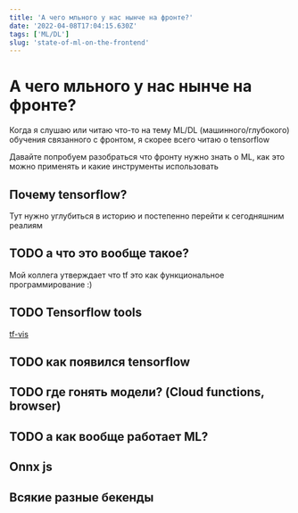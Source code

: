 ```yaml
---
title: 'А чего мльного у нас нынче на фронте?'
date: '2022-04-08T17:04:15.630Z'
tags: ['ML/DL']
slug: 'state-of-ml-on-the-frontend'
---
```


# А чего мльного у нас нынче на фронте?

Когда я слушаю или читаю что-то на тему ML/DL (машинного/глубокого) обучения связанного с фронтом, я скорее всего читаю о tensorflow

Давайте попробуем разобраться что фронту нужно знать о ML, как это можно применять и какие инструменты использовать

## Почему tensorflow?

Тут нужно углубиться в историю и постепенно перейти к сегодняшним реалиям

## TODO а что это вообще такое?

Мой коллега утверждает что tf это как функциональное программирование :)

## TODO Tensorflow tools

[tf-vis](https://js.tensorflow.org/api_vis/latest/)

## TODO как появился tensorflow

## TODO где гонять модели? (Cloud functions, browser)

## TODO а как вообще работает ML?

## Onnx js

## Всякие разные бекенды
